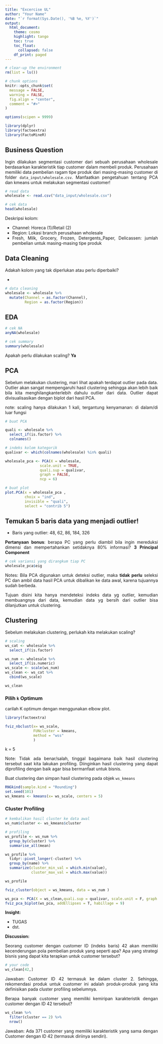 ```yaml
---
title: "Excercise UL"
author: "Your Name"
date: "`r format(Sys.Date(), '%B %e, %Y')`"
output:
  html_document:
    theme: cosmo
    highlight: tango
    toc: true
    toc_float:
      collapsed: false
    df_print: paged
---
```


```{=html}
<style>

body {
text-align: justify}

</style>
```
```r
# clear-up the environment
rm(list = ls())

# chunk options
knitr::opts_chunk$set(
  message = FALSE,
  warning = FALSE,
  fig.align = "center",
  comment = "#>"
)

options(scipen = 9999)
```

```r
library(dplyr)
library(factoextra)
library(FactoMineR)
```

## Business Question

Ingin dilakukan segmentasi customer dari sebuah perusahaan wholesale berdasarkan karakteristik tiap customer dalam membeli produk. Perusahaan memiliki data pembelian ragam tipe produk dari masing-masing customer di folder `data_input/wholesale.csv`. Manfaatkan pengetahuan tentang PCA dan kmeans untuk melakukan segmentasi customer!

```r
# read data
wholesale <- read.csv("data_input/wholesale.csv")

# cek data
head(wholesale)
```

Deskripsi kolom:

-   Channel: Horeca (1)/Retail (2)
-   Region: Lokasi branch perusahaan wholesale
-   Fresh, Milk, Grocery, Frozen, Detergents_Paper, Delicassen: jumlah pembelian untuk masing-masing tipe produk

## Data Cleaning

Adakah kolom yang tak diperlukan atau perlu diperbaiki?

-   

```r
# data cleaning
wholesale <- wholesale %>% 
  mutate(Channel = as.factor(Channel),
         Region = as.factor(Region))
```

## EDA

```r
# cek NA
anyNA(wholesale)
```

```r
# cek summary
summary(wholesale)
```

Apakah perlu dilakukan scaling? **Ya**

## PCA

Sebelum melakukan clustering, mari lihat apakah terdapat outlier pada data. Outlier akan sangat mempengaruhi hasil clustering sehingga akan lebih baik bila kita menghilangkanterlebih dahulu outlier dari data. Outlier dapat divisualisasikan dengan biplot dari hasil PCA.

note: scaling hanya dilakukan 1 kali, tergantung kenyamanan: di dalam/di luar fungsi

```r
# buat PCA

quali <- wholesale %>% 
  select_if(is.factor) %>% 
  colnames()

# indeks kolom kategorik
qualivar <- which(colnames(wholesale) %in% quali)

wholesale_pca <- PCA(X = wholesale, 
                scale.unit = TRUE,
                quali.sup = qualivar,
                graph = FALSE,
                ncp = 6)
```

```r
# buat plot
plot.PCA(x = wholesale_pca , 
         choix = "ind",
         invisible = "quali",
         select = "contrib 5") 
```

## Temukan 5 baris data yang menjadi outlier!

-   Baris yang outlier: 48, 62, 86, 184, 326

**Pertanyaan bonus**: berapa PC yang perlu diambil bila ingin mereduksi dimensi dan mempertahankan setidaknya 80% informasi? **3 Principal Component**

```r
# cek variansi yang dirangkum tiap PC
wholesale_pca$eig
```

Notes: Bila PCA digunakan untuk deteksi outlier, maka **tidak perlu** seleksi PC dan ambil data hasil PCA untuk dibalikan ke data awal, karena tujuannya sudah berbeda.

Tujuan disini kita hanya mendeteksi indeks data yg outlier, kemudian membuangnya dari data, kemudian data yg bersih dari outlier bisa dilanjutkan untuk clustering.

## Clustering

Sebelum melakukan clustering, perlukah kita melakukan scaling?

```r
# scaling
ws_cat <- wholesale %>% 
  select_if(is.factor)

ws_num <- wholesale %>% 
  select_if(is.numeric)
ws_scale <- scale(ws_num)
ws_clean <- ws_cat %>% 
  cbind(ws_scale)

ws_clean
```

### Pilih `k` Optimum

carilah K optimum dengan menggunakan elbow plot.

```r
library(factoextra)

fviz_nbclust(x= ws_scale,
             FUNcluster = kmeans,
             method = "wss"
             )
```

k = 5

Note: Tidak ada benar/salah, tinggal bagaimana baik hasil clustering tersebut saat kita lakukan profiling. Diinginkan hasil clustering yang dapat diprofiling dengan baik agar bisa bermanfaat untuk bisnis.

Buat clustering dan simpan hasil clustering pada objek `ws_kmeans`

```r
RNGkind(sample.kind = "Rounding")
set.seed(101)
ws_kmeans <- kmeans(x= ws_scale, centers = 5)
```

### Cluster Profiling

```r
# kembalikan hasil cluster ke data awal
ws_num$cluster <- ws_kmeans$cluster

# profiling
ws_profile <- ws_num %>% 
  group_by(cluster) %>% 
  summarise_all(mean)

ws_profile %>% 
  tidyr::pivot_longer(-cluster) %>% 
  group_by(name) %>% 
  summarize(cluster_min_val = which.min(value),
            cluster_max_val = which.max(value))

ws_profile

```

```r
fviz_cluster(object = ws_kmeans, data = ws_num )

```

```r
ws_pca <- PCA(X = ws_clean,quali.sup = qualivar, scale.unit = F, graph = F)
fviz_pca_biplot(ws_pca, addEllipses = T, habillage = 9)
```

**Insight:**

-   TUGAS
-   dst.

**Discussion:**

Seorang customer dengan customer ID (indeks baris) 42 akan memiliki kecenderungan pola pembelian produk yang seperti apa? Apa yang strategi bisnis yang dapat kita terapkan untuk customer tersebut?

```r
# your code
ws_clean[42,]
```

Jawaban: Customer ID 42 termasuk ke dalam cluster 2. Sehingga, rekomendasi produk untuk customer ini adalah produk-produk yang kita definisikan pada cluster profiling sebelumnya.

Berapa banyak customer yang memiliki kemiripan karakteristik dengan customer dengan ID 42 tersebut?

```r
ws_clean %>% 
  filter(cluster == 2) %>% 
  nrow()
```

Jawaban: Ada 371 customer yang memiliki karakteristik yang sama dengan Customer dengan ID 42 (termasuk diriinya sendiri).
